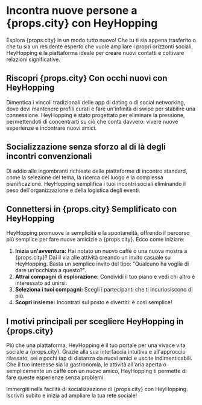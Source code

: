 # Incontra nuove persone a {props.city} con HeyHopping

Esplora {props.city} in un modo tutto nuovo! Che tu ti sia appena trasferito o che tu sia un residente esperto che vuole ampliare i propri orizzonti sociali, HeyHopping è la piattaforma ideale per creare nuovi contatti e coltivare relazioni significative.

## Riscopri {props.city} Con occhi nuovi con HeyHopping

Dimentica i vincoli tradizionali delle app di dating o di social networking, dove devi mantenere profili curati e fare un'infinità di swipe per stabilire una connessione. HeyHopping è stato progettato per eliminare la pressione, permettendoti di concentrarti su ciò che conta davvero: vivere nuove esperienze e incontrare nuovi amici.

## Socializzazione senza sforzo al di là degli incontri convenzionali

Dì addio alle ingombranti richieste delle piattaforme di incontro standard, come la selezione del tema, la ricerca del luogo e la complessa pianificazione. HeyHopping semplifica i tuoi incontri sociali eliminando il peso dell'organizzazione e della logistica degli eventi.

## Connettersi in {props.city} Semplificato con HeyHopping

HeyHopping promuove la semplicità e la spontaneità, offrendo il percorso più semplice per fare nuove amicizie a {props.city}. Ecco come iniziare:

1. **Inizia un'avventura:** Hai notato un nuovo caffè o una nuova mostra a {props.city}? Dai il via alle attività creando un invito casuale su HeyHopping. Basta un semplice invito del tipo: "Qualcuno ha voglia di dare un'occhiata a questo?".
2. **Attrai compagni di esplorazione:** Condividi il tuo piano e vedi chi altro è interessato ad unirsi.
3. **Seleziona i tuoi compagni:** Scegli i partecipanti che ti incuriosiscono di più.
4. **Scopri insieme:** Incontrati sul posto e divertiti: è così semplice!

## I motivi principali per scegliere HeyHopping in {props.city}

Più che una piattaforma, HeyHopping è il tuo portale per una vivace vita sociale a {props.city}. Grazie alla sua interfaccia intuitiva e all'approccio rilassato, sei a pochi tap di distanza da nuovi amici e uscite indimenticabili. Che il tuo interesse sia la gastronomia, le attività all'aria aperta o semplicemente un caffè con un nuovo amico, HeyHopping ti permette di fare queste esperienze senza problemi.

Immergiti nella facilità di socializzazione di {props.city} con HeyHopping. Iscriviti subito e inizia ad ampliare la tua rete sociale!
